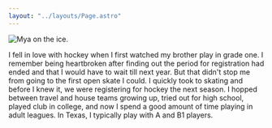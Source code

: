 ```yaml
---
layout: "../layouts/Page.astro"
---
```


![Mya on the ice.](/img/hockey.jpg)

I fell in love with hockey when I first watched my brother play in grade one. I remember being heartbroken after finding
out the period for registration had ended and that I would have to wait till next year. But that didn't stop me from
going to the first open skate I could. I quickly took to skating and before I knew it, we were registering for hockey
the next season. I hopped between travel and house teams growing up, tried out for high school, played club in college,
and now I spend a good amount of time playing in adult leagues. In Texas, I typically play with A and B1 players.
